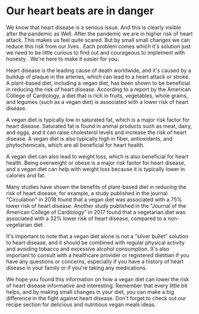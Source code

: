 # Our heart beats are in danger 

We know that heart disease is a serious issue. And this is clearly visible after the pandemic as Well. After the pandemic we are in higher risk of heart attack. This makes us feel quite scared. But by small small changes we can reduce this risk from our lives . Each problem comes which it's solution just we need to be little curious to find out and courageous to implement with honesty . We're here to make it easier for you.



Heart disease is the leading cause of death worldwide, and it's caused by a buildup of plaque in the arteries, which can lead to a heart attack or stroke. A plant-based diet, including a vegan diet, has been shown to be beneficial in reducing the risk of heart disease. According to a report by the American College of Cardiology, a diet that is rich in fruits, vegetables, whole grains, and legumes (such as a vegan diet) is associated with a lower risk of heart disease.

A vegan diet is typically low in saturated fat, which is a major risk factor for heart disease. Saturated fat is found in animal products such as meat, dairy, and eggs, and it can raise cholesterol levels and increase the risk of heart disease. A vegan diet is also typically high in fiber, antioxidants, and phytochemicals, which are all beneficial for heart health.

A vegan diet can also lead to weight loss, which is also beneficial for heart health. Being overweight or obese is a major risk factor for heart disease, and a vegan diet can help with weight loss because it is typically lower in calories and fat.

Many studies have shown the benefits of plant-based diet in reducing the risk of heart disease, for example, a study published in the journal "Circulation" in 2018 found that a vegan diet was associated with a 75% lower risk of heart disease. Another study published in the "Journal of the American College of Cardiology" in 2017 found that a vegetarian diet was associated with a 32% lower risk of heart disease, compared to a non-vegetarian diet.

It's important to note that a vegan diet alone is not a "silver bullet" solution to heart disease, and it should be combined with regular physical activity and avoiding tobacco and excessive alcohol consumption. It's also important to consult with a healthcare provider or registered dietitian if you have any questions or concerns, especially if you have a history of heart disease in your family or if you're taking any medications.

We hope you found this information on how a vegan diet can lower the risk of heart disease informative and interesting. Remember that every little bit helps, and by making small changes in your diet, you can make a big difference in the fight against heart disease. Don't forget to check out our recipe section for delicious and nutritious vegan meals ideas.
